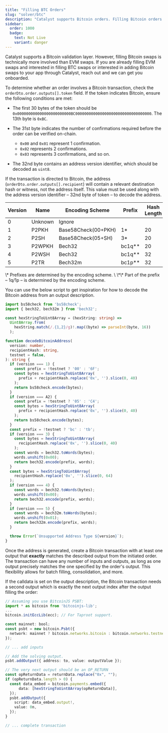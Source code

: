 ```yaml
---
title: "Filling BTC Orders"
slug: "solver/btc"
description: "Catalyst supports Bitcoin orders. Filling Bitcoin orders is more complicated than EVM orders. If you are interested in filling Bitcoin orders, reach out and we will hook you up."
sidebar:
  order: 1000
  badge:
    text: Not Live
    variant: danger
---
```


Catalyst supports a Bitcoin validation layer. However, filling Bitcoin swaps is technically more involved than EVM swaps. If you are already filling EVM swaps and interested in filling BTC swaps or interested in adding Bitcoin swaps to your app through Catalyst, reach out and we can get you onboarded. 


To determine whether an order involves a Bitcoin transaction, check the `orderDto.order.outputs[].token` field. If the token indicates Bitcoin, ensure the following conditions are met:

- The first 30 bytes of the token should be `0x000000000000000000000000BC0000000000000000000000000000000000`. 
  The 13th byte is `0xBC`.

- The 31st byte indicates the number of confirmations required before the order can be verified on-chain.
  - `0x00` and `0x01` represent 1 confirmation.
  - `0x02` represents 2 confirmations.
  - `0x03` represents 3 confirmations, and so on.

- The 32nd byte contains an address version identifier, which should be decoded as `uint8`.

If the transaction is directed to Bitcoin, the address (`orderDto.order.outputs[].recipient`) will contain a relevant destination hash or witness, not the address itself. This value must be used along with the address version identifier – 32nd byte of token – to decode the address.

<table>
  <thead>
    <tr>
      <th>Version</th>
      <th>Name</th>
      <th>Encoding Scheme</th>
      <th>Prefix</th>
      <th>Hash Length</th>
    </tr>
  </thead>
  <tbody>
    <tr>
      <td>0</td>
      <td>Unknown</td>
      <td>Ignore</td>
      <td></td>
      <td></td>
    </tr>
    <tr>
      <td>1</td>
      <td>P2PKH</td>
      <td>Base58Check(00+PKH)</td>
      <td>1*</td>
      <td>20</td>
    </tr>
    <tr>
      <td>2</td>
      <td>P2SH</td>
      <td>Base58Check(05+SH)</td>
      <td>3*</td>
      <td>20</td>
    </tr>
    <tr>
      <td>3</td>
      <td>P2WPKH</td>
      <td>Bech32</td>
      <td>bc1q**</td>
      <td>20</td>
    </tr>
    <tr>
      <td>4</td>
      <td>P2WSH</td>
      <td>Bech32</td>
      <td>bc1q**</td>
      <td>32</td>
    </tr>
    <tr>
      <td>5</td>
      <td>P2TR</td>
      <td>Bech32m</td>
      <td>bc1p**</td>
      <td>32</td>
    </tr>
  </tbody>
</table>
\* Prefixes are determined by the encoding scheme.
\
\*\* Part of the prefix – 1q/1p – is determined by the encoding scheme.

You can use the below script to get inspiration for how to decode the Bitcoin address from an output description.

```typescript
import bs58check from 'bs58check';
import { bech32, bech32m } from 'bech32';

const hexStringToUint8Array = (hexString: string) =>
  Uint8Array.from(
    hexString.match(/.{1,2}/g)!.map((byte) => parseInt(byte, 16))
  );

function decodeBitcoinAddress(
  version: number,
  recipientHash: string,
  testnet = false,
): string {
  if (version === 1) {
    const prefix = !testnet ? '00' : '6F';
    const bytes = hexStringToUint8Array(
      prefix + recipientHash.replace('0x', '').slice(0, 40)
    );
    return bs58check.encode(bytes);
  }
  if (version === A2) {
    const prefix = !testnet ? '05' : 'C4';
    const bytes = hexStringToUint8Array(
      prefix + recipientHash.replace('0x', '').slice(0, 40)
    );
    return bs58check.encode(bytes);
  }
  const prefix = !testnet ? 'bc' : 'tb';
  if (version === 3) {
    const bytes = hexStringToUint8Array(
      recipientHash.replace('0x', '').slice(0, 40)
    );
    const words = bech32.toWords(bytes);
    words.unshift(0x00);
    return bech32.encode(prefix, words);
  }
  const bytes = hexStringToUint8Array(
    recipientHash.replace('0x', '').slice(0, 64)
  );
  if (version === 4) {
    const words = bech32.toWords(bytes);
    words.unshift(0x00);
    return bech32.encode(prefix, words);
  }
  if (version === 5) {
    const words = bech32m.toWords(bytes);
    words.unshift(0x01);
    return bech32m.encode(prefix, words);
  }

  throw Error(`Unsupported Address Type ${version}`);
}
```

Once the address is generated, create a Bitcoin transaction with at least one output that **exactly** matches the described output from the initiated order. The transaction can have any number of inputs and outputs, as long as one output precisely matches the one specified by the order's output. This flexibility allows for batch filling, consolidation, and more.

If the calldata is set on the output description, the Bitcoin transaction needs a second output which is exactly the next output index after the output filling the order:

```typescript
// Assuming you use BitcoinJS PSBT:
import * as bitcoin from 'bitcoinjs-lib';
...
bitcoin.initEccLib(ecc); // For Taproot support.

const mainnet: bool;
const psbt = new bitcoin.Psbt({
  network: mainnet ? bitcoin.networks.bitcoin : bitcoin.networks.testnet;
});

// ... add inputs

// Add the solving output.
psbt.addOutput({ address: to, value: outputValue });

// The very next output should be an OP_RETURN
const opReturnData = returnData.replace("0x", "");
if (opReturnData.length > 0) {
  const data_embed = bitcoin.payments.embed({
      data: [hexStringToUint8Array(opReturnData)],
  });
  psbt.addOutput({
    script: data_embed.output!,
    value: 0n,
  });
}

// ... complete transaction 
```